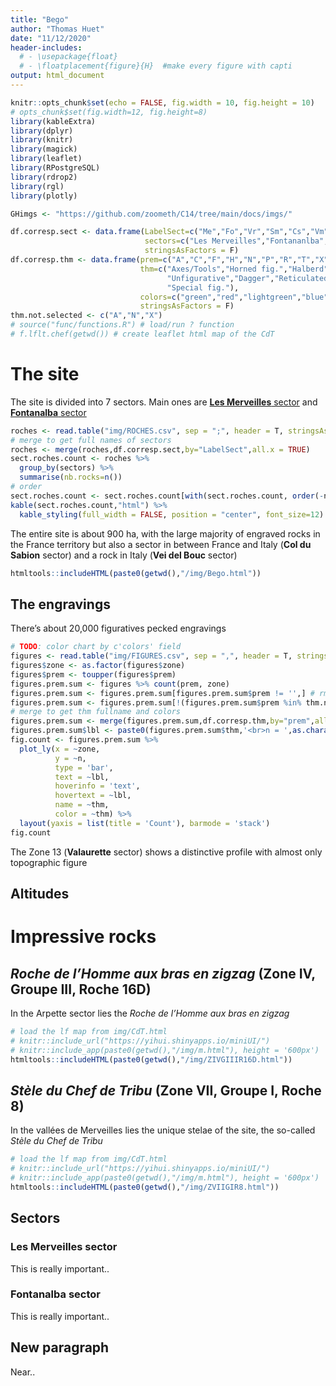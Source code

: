 ---
title: "Bego"
author: "Thomas Huet"
date: "11/12/2020"
header-includes:
  # - \usepackage{float}
  # - \floatplacement{figure}{H}  #make every figure with capti
output: html_document
---

```{r setup, include=FALSE}
knitr::opts_chunk$set(echo = FALSE, fig.width = 10, fig.height = 10)
# opts_chunk$set(fig.width=12, fig.height=8)
library(kableExtra)
library(dplyr)
library(knitr)
library(magick)
library(leaflet)
library(RPostgreSQL)
library(rdrop2)
library(rgl)
library(plotly)

GHimgs <- "https://github.com/zoometh/C14/tree/main/docs/imgs/"

df.corresp.sect <- data.frame(LabelSect=c("Me","Fo","Vr","Sm","Cs","Vm","Go","Vb"),
                              sectors=c("Les Merveilles","Fontananlba","Valaurette",                                                                      "Sainte-Marie","Valmasque","Col du Sabion","Gordolasque","Vei del Bouc"),
                              stringsAsFactors = F)
df.corresp.thm <- data.frame(prem=c("A","C","F","H","N","P","R","T","X"),
                             thm=c("Axes/Tools","Horned fig.","Halberd","Anthropomorph",
                                   "Unfigurative","Dagger","Reticulated/Topographic","Yoke",
                                   "Special fig."),
                             colors=c("green","red","lightgreen","blue","grey",                                                                                  "darkgreen","yellow","orange","darkgrey"),
                             stringsAsFactors = F)
thm.not.selected <- c("A","N","X")
# source("func/functions.R") # load/run ? function
# f.lflt.chef(getwd()) # create leaflet html map of the CdT
```

# The site

The site is divided into 7 sectors. Main ones are [**Les Merveilles** sector][] and [**Fontanalba** sector][]

```{r df.Sectors}
roches <- read.table("img/ROCHES.csv", sep = ";", header = T, stringsAsFactors = F)
# merge to get full names of sectors
roches <- merge(roches,df.corresp.sect,by="LabelSect",all.x = TRUE)
sect.roches.count <- roches %>%
  group_by(sectors) %>%
  summarise(nb.rocks=n())
# order
sect.roches.count <- sect.roches.count[with(sect.roches.count, order(-nb.rocks)), ]
kable(sect.roches.count,"html") %>%
  kable_styling(full_width = FALSE, position = "center", font_size=12)

```

The entire site is about 900 ha, with the large majority of engraved rocks in the France territory but also a sector in between France and Italy (**Col du Sabion** sector) and a rock in Italy (**Vei del Bouc** sector)  

```{r lf.Sectors}
htmltools::includeHTML(paste0(getwd(),"/img/Bego.html"))
```

## The engravings

There's about 20,000 figuratives pecked engravings

```{r lf.figures, fig.width=7, fig.height=5}
# TODO: color chart by c'colors' field
figures <- read.table("img/FIGURES.csv", sep = ",", header = T, stringsAsFactors = F)
figures$zone <- as.factor(figures$zone)
figures$prem <- toupper(figures$prem)
figures.prem.sum <- figures %>% count(prem, zone)
figures.prem.sum <- figures.prem.sum[figures.prem.sum$prem != '',] # rm NA
figures.prem.sum <- figures.prem.sum[!(figures.prem.sum$prem %in% thm.not.selected),] # rm N
# merge to get thm fullname and colors
figures.prem.sum <- merge(figures.prem.sum,df.corresp.thm,by="prem",all.x=T)
figures.prem.sum$lbl <- paste0(figures.prem.sum$thm,'<br>n = ',as.character(figures.prem.sum$n))
fig.count <- figures.prem.sum %>%
  plot_ly(x = ~zone,
          y = ~n,
          type = 'bar', 
          text = ~lbl,
          hoverinfo = 'text',
          hovertext = ~lbl,
          name = ~thm,
          color = ~thm) %>%
  layout(yaxis = list(title = 'Count'), barmode = 'stack')
fig.count
```

The Zone 13 (**Valaurette** sector) shows a distinctive profile with almost only topographic figure

## Altitudes

<!-- roches$lbl.r <- paste0(roches$zone,'.',roches$groupe,'.',roches$roche) -->
<!-- figures$lbl.r <- paste0(figures$zone,'.',figures$groupe,'.',figures$roche) -->

# Impressive rocks

## *Roche de l'Homme aux bras en zigzag* (Zone IV, Groupe III, Roche 16D)

In the Arpette sector lies the *Roche de l'Homme aux bras en zigzag* 

```{r lf.HBZZ}
# load the lf map from img/CdT.html
# knitr::include_url("https://yihui.shinyapps.io/miniUI/")
# knitr::include_app(paste0(getwd(),"/img/m.html"), height = '600px')
htmltools::includeHTML(paste0(getwd(),"/img/ZIVGIIIR16D.html"))
```

## *Stèle du Chef de Tribu* (Zone VII, Groupe I, Roche 8)

In the vallées de Merveilles lies the unique stelae of the site, the so-called *Stèle du Chef de Tribu*


```{r lf.CdT}
# load the lf map from img/CdT.html
# knitr::include_url("https://yihui.shinyapps.io/miniUI/")
# knitr::include_app(paste0(getwd(),"/img/m.html"), height = '600px')
htmltools::includeHTML(paste0(getwd(),"/img/ZVIIGIR8.html"))
```


## Sectors

### **Les Merveilles** sector

This is really important..

### **Fontanalba** sector

This is really important..

## New paragraph

Near..
